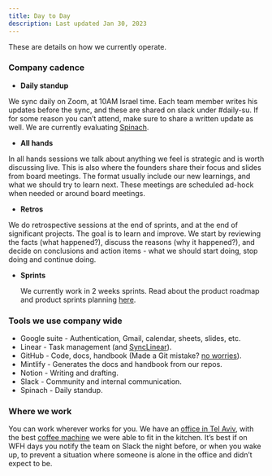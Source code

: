 ```yaml
---
title: Day to Day
description: Last updated Jan 30, 2023
---
```


These are details on how we currently operate.

### Company cadence

- **Daily standup**

We sync daily on Zoom, at 10AM Israel time. Each team member writes his updates before the sync, and these are shared on slack under #daily-su. If for some reason you can’t attend, make sure to share a written update as well.
We are currently evaluating [Spinach](https://spinach.io/).


- **All hands**

In all hands sessions we talk about anything we feel is strategic and is worth discussing live. This is also where the founders share their focus and slides from board meetings. The format usually include our new learnings, and what we should try to learn next. These meetings are scheduled ad-hock when needed or around board meetings.


- **Retros**

We do retrospective sessions at the end of sprints, and at the end of significant projects. The goal is to learn and improve. We start by reviewing the facts (what happened?), discuss the reasons (why it happened?), and decide on conclusions and action items - what we should start doing, stop doing and continue doing.


- **Sprints**

  We currently work in 2 weeks sprints.
  Read about the product roadmap and product sprints planning [here](https://handbook.elementary-data.com/how-we-build/roadmap-and-sprints).

  
### Tools we use company wide

- Google suite - Authentication, Gmail, calendar, sheets, slides, etc.
- Linear - Task management (and [SyncLinear](https://synclinear.com/)).
- GitHub - Code, docs, handbook (Made a Git mistake? [no worries](https://ohshitgit.com/)).
- Mintlify - Generates the docs and handbook from our repos.
- Notion - Writing and drafting.
- Slack - Community and internal communication.
- Spinach - Daily standup.


### Where we work

You can work wherever works for you. We have an [office in Tel Aviv](https://www.google.com/maps/place/Elementary+Data/@32.0712195,34.7858734,17z/data=!3m1!4b1!4m6!3m5!1s0x151d4bfcd4a6355f:0xd2033f4b15615722!8m2!3d32.071215!4d34.7903581!16s%2Fg%2F11tjw5tvdr), with the best [coffee machine](https://international.lamarzocco.com/en/machine/linea-mini/) we were able to fit in the kitchen.
It’s best if on WFH days you notify the team on Slack the night before, or when you wake up, to prevent a situation where someone is alone in the office and didn’t expect to be.
